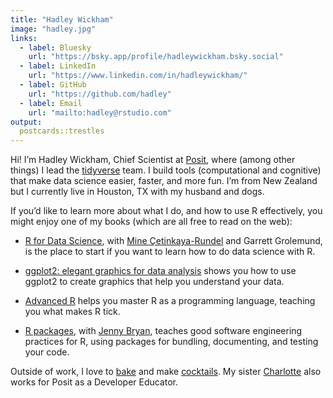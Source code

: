 ```yaml
---
title: "Hadley Wickham"
image: "hadley.jpg"
links:
  - label: Bluesky
    url: "https://bsky.app/profile/hadleywickham.bsky.social"
  - label: LinkedIn
    url: "https://www.linkedin.com/in/hadleywickham/"
  - label: GitHub
    url: "https://github.com/hadley"
  - label: Email
    url: "mailto:hadley@rstudio.com"
output:
  postcards::trestles
---
```


Hi!
I'm Hadley Wickham, Chief Scientist at [Posit](https://posit.co), where (among other things) I lead the [tidyverse](https://tidyverse.org) team.
I build tools (computational and cognitive) that make data science easier, faster, and more fun.
I'm from New Zealand but I currently live in Houston, TX with my husband and dogs.

If you'd like to learn more about what I do, and how to use R effectively, you might enjoy one of my books (which are all free to read on the web):

-   [R for Data Science](http://r4ds.hadley.nz/), with [Mine Çetinkaya-Rundel](https://mine-cr.com) and Garrett Grolemund, is the place to start if you want to learn how to do data science with R.

-   [ggplot2: elegant graphics for data analysis](https://ggplot2-book.org) shows you how to use ggplot2 to create graphics that help you understand your data.

-   [Advanced R](http://adv-r.hadley.nz/) helps you master R as a programming language, teaching you what makes R tick.

-   [R packages](http://r-pkgs.org/), with [Jenny Bryan](https://jennybryan.org/about/), teaches good software engineering practices for R, using packages for bundling, documenting, and testing your code.

Outside of work, I love to [bake](https://recipes.had.co.nz) and make [cocktails](https://cocktails.hadley.nz).
My sister [Charlotte](http://cwick.co.nz/) also works for Posit as a Developer Educator.
